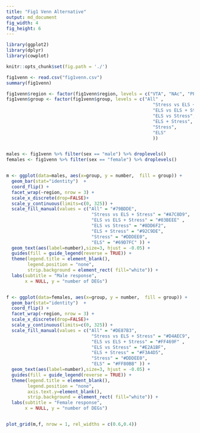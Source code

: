 ```yaml
---
title: "Fig1 Venn Alternative"
output: md_document
fig_width: 4 
fig_height: 6 
---
```


```r
library(ggplot2)
library(dplyr)
library(cowplot)

knitr::opts_chunk$set(fig.path = './')
```

```r
fig1venn <- read.csv("fig1venn.csv")
summary(fig1venn)

fig1venn$region <- factor(fig1venn$region, levels = c("VTA", "NAc", "PFC")) 
fig1venn$group <- factor(fig1venn$group, levels = c("All" ,  
                                                       "Stress vs ELS + Stress",
                                                       "ELS vs ELS + Stress" ,
                                                       "ELS vs Stress",
                                                       "ELS + Stress",
                                                       "Stress",
                                                       "ELS" 
                                                       ))


males <- fig1venn %>% filter(sex == "male") %>% droplevels()
females <- fig1venn %>% filter(sex == "female") %>% droplevels()


m <- ggplot(data=males, aes(x=group, y = number,  fill = group)) + 
  geom_bar(stat="identity")  + 
  coord_flip() + 
  facet_wrap(~region, nrow = 3) +
  scale_x_discrete(drop=FALSE)+
  scale_y_continuous(limits=c(0, 325)) +
  scale_fill_manual(values = c("All" = "#79BDDE",  
                                "Stress vs ELS + Stress" = "#A7C8D9",
                                "ELS vs ELS + Stress" = "#03BEEE" ,
                                "ELS vs Stress" = "#8DD6F2",
                                "ELS + Stress" = "#92C9DE",
                                "Stress" = "#DDDEE0",
                                "ELS" = "#69D7FC" )) +
  geom_text(aes(label=number),size=3, hjust = -0.05) +
  guides(fill = guide_legend(reverse = TRUE)) +
  theme(legend.title = element_blank(),
        legend.position = "none",
        strip.background = element_rect( fill="white")) +
  labs(subtitle = "Male response",
       x = NULL, y = "number of DEGs") 


f <- ggplot(data=females, aes(x=group, y = number,  fill = group)) + 
  geom_bar(stat="identity")  + 
  coord_flip() + 
  facet_wrap(~region, nrow = 3) +
  scale_x_discrete(drop=FALSE)+
  scale_y_continuous(limits=c(0, 325)) +
  scale_fill_manual(values = c("All" = "#DE87B3",  
                                "Stress vs ELS + Stress" = "#D4AEC9",
                                "ELS vs ELS + Stress" = "#FF469F" ,
                                "ELS vs Stress" = "#E2A1BF",
                                "ELS + Stress" = "#F3A4D5",
                                "Stress" = "#DDDEE0",
                                "ELS" = "#FF80BB" )) +
  geom_text(aes(label=number),size=3, hjust = -0.05) +
  guides(fill = guide_legend(reverse = TRUE)) +
  theme(legend.title = element_blank(),
        legend.position = "none",
        axis.text.y=element_blank(),
        strip.background = element_rect( fill="white")) +
  labs(subtitle = "Female response",
       x = NULL, y = "number of DEGs") 


plot_grid(m,f, nrow = 1, rel_widths = c(0.6,0.4))
```